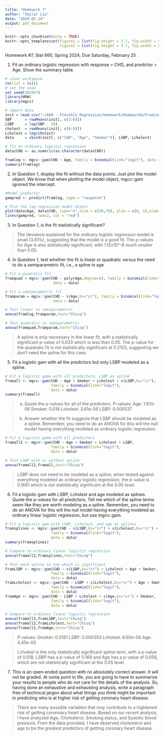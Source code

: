 ---
title: "Homework 7"
author: "Skylar Liu"
date: "2024-02-24"
output: pdf_document
---

```{r setup, include=FALSE}
knitr::opts_chunk$set(echo = TRUE)
knitr::opts_template$set(figure1 = list(fig.height = 3.7, fig.width = 5),
                         figure2 = list(fig.height = 3.7, fig.width = 8))
```

Homework #7, Stat 660, Spring 2024, Due Saturday, February 25

1. Fit an ordinary logistic regression with response = CHD, and predictor = Age. Show the 
summary table. 

```{r log regres}
# clear workspace
rm(list = ls())
# set the seed
set.seed(382957)
library(HRW)
library(mgcv)

# import data
init = read.csv("~/660 - Flexible Regression/Homework/Homework6/Framingham.csv")
SBP      = rowMeans(init[, c(3:6)])
LSBP     = log(SBP - 50)
cholest  = rowMeans(init[, c(8:9)])
Lcholest = log(cholest)
data     = cbind(init[, c("CHD", "Age", "Smoker")], LSBP, Lcholest)

# fit an ordinary logistic regression
data$CHD <- as.numeric(as.character(data$CHD))

framlog <- mgcv::gam(CHD ~ Age, family = binomial(link="logit"), data = data)
summary(framlog)
```
2. In Question 1, display the fit without the data points. Just plot the model object. We know 
that when plotting the model object, mgcv::gam ignored the intercept. 

```{r plot log regres}
#Model predictor
gampred <- predict(framlog, type = "response")

# Plot the log regression model object
plot(data$Age, data$CHD, type="n",xlim = c(30,70), ylim = c(0, 1),xlab="Age", ylab="CHD", main = "CHD vs Age")
lines(gampred, lwd=2, col = "red")
```
3. In Question 1, is the fit statistically significant?

> The deviance explained for the ordinary logistic regression model is small (3.81%), suggesting that the model is a good fit. The p-values for Age is also statistically significant, with 1.12x10^-8 much smaller than 0.05.

4. In Question 1, test whether the fit is linear or quadratic versus the need to do a 
semiparametric fit, i.e., a spline in age

```{r anova}
# Fit a quadratic fit
framquad = mgcv::gam(CHD ~ poly(Age,degree=2), family = binomial(link="logit"),    
                      data = data)

# Fit a semiparametric fit
framparam = mgcv::gam(CHD ~ s(Age,bs="cr"), family = binomial(link="logit"),    
                      data = data)

# Test linear vs semiparametric
anova(framlog,framparam,test="Chisq")

# Test quadratic vs semiparametric
anova(framquad,framparam,test="Chisq")
```
>A spline is only necessary in the linear fit, with a statistically significant p-value of 0.033 which is less than 0.05. The p-value for the quadratic fit is not statistically significant at 0.2153, suggesting we don't need the spline for this case.

5. Fit a logistic gam with all the predictors but only LSBP modeled as a spline. 

```{r all predicts}
# Fit a logistic game with all predictors, LSBP as spline
framall <- mgcv::gam(CHD ~ Age + Smoker + Lcholest + s(LSBP,bs="cr"), 
                     family = binomial(link="logit"), 
                     data = data)
summary(framall)
```

>a. Quote the p-values for all of the predictors. 
P-values:
Age: 1.87e-06 
Smoker: 0.016
Lcholest: 3.61e-06
LSBP: 0.000537

>b. Answer whether the fit suggests that LSBP should be modeled as a spline.
Remember, you need to do an ANOVA for this will the null model having 
everything modeled as ordinary logistic regression. 

```{r LSBP spline test}
# Fit a logistic game with all predictors
framall2 <- mgcv::gam(CHD ~ Age + Smoker + Lcholest + LSBP, 
                     family = binomial(link="logit"), 
                     data = data)

# Test LSBP with or without spline
anova(framall2,framall,test="Chisq")
```
> LSBP does not need to be modeled as a spline; when tested against everything modeled as ordinary logistic regression, the p-value is 0.1691 which is not statistically significant at the 0.05 level.

6. Fit a logistic gam with LSBP, Lcholest and age modeled as splines. Quote the p-values for 
all predictors. Tell me which of the spline terms seem like they are worth modeling as a 
spline. Remember, you need to do an ANOVA for this will the null model having 
everything modeled as ordinary linear logistic regression, but use mgcv::gam.

```{r splines}
# Fit a logistic gam with LSBP, Lcholest, and age as splines
framsplines <- mgcv::gam(CHD ~ s(LSBP,bs="cr") + s(Lcholest,bs="cr") + s(Age,bs="cr") + Smoker, 
                     family = binomial(link="logit"), 
                     data = data)
summary(framsplines)

# Compare to ordinary linear logistic regression
anova(framall2,framsplines,test="Chisq")

# Test each spline to see which is significant
framLSBP <- mgcv::gam(CHD ~ s(LSBP,bs="cr") + Lcholest + Age + Smoker, 
                     family = binomial(link="logit"), 
                     data = data)
framLcholest <- mgcv::gam(CHD ~ LSBP + s(Lcholest,bs="cr") + Age + Smoker, 
                     family = binomial(link="logit"), 
                     data = data)
framAge <- mgcv::gam(CHD ~ LSBP + Lcholest + s(Age,bs="cr") + Smoker, 
                     family = binomial(link="logit"), 
                     data = data)

# Compare to ordinary linear logistic regression
anova(framall2,framLSBP,test="Chisq")
anova(framall2,framLcholest,test="Chisq")
anova(framall2,framAge,test="Chisq")
```
> P-values:
Smoker: 0.0181
LSBP: 0.000353
Lcholest: 6.60e-06
Age: 4.45e-05

>Lcholest is the only statistically significant spline term, with a p-value of 0.018. LSBP has a p-value of 0.169 and Age has a p-value of 0.056, which are not statistically significant at the 0.05 level.

7. This is an open-ended question with no absolutely correct answer. It will not be graded. At 
some point in life, you are going to have to summarize your results to people who do not 
care for the details of the analysis. So, having done an exhaustive and exhausting analysis, 
write a paragraph free of technical jargon about what things you think might be important 
in predicting who is at higher risk of getting coronary heart disease.

> There are many possible variables that may contribute to a hightened risk of getting coronoary heart disease. Based on our recent analysis, I have analyzed Age, Cholesterol, Smoking status, and Systolic blood pressure. From the data provided, I have observed cholesterol and age to be the greatest predictors of getting coronary heart disease. 
